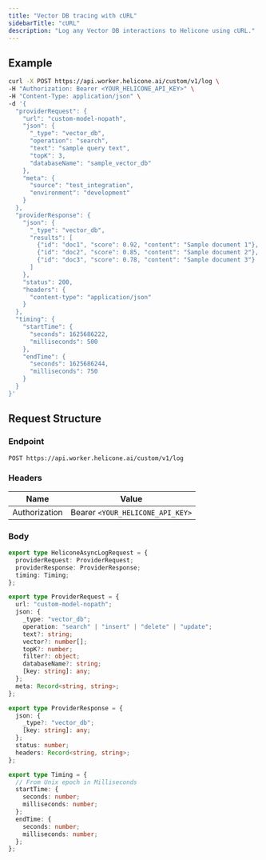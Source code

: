 ```yaml
---
title: "Vector DB tracing with cURL"
sidebarTitle: "cURL"
description: "Log any Vector DB interactions to Helicone using cURL."
---
```



## Example

```bash
curl -X POST https://api.worker.helicone.ai/custom/v1/log \
-H "Authorization: Bearer <YOUR_HELICONE_API_KEY>" \
-H "Content-Type: application/json" \
-d '{
  "providerRequest": {
    "url": "custom-model-nopath",
    "json": {
      "_type": "vector_db",
      "operation": "search",
      "text": "sample query text",
      "topK": 3,
      "databaseName": "sample_vector_db"
    },
    "meta": {
      "source": "test_integration",
      "environment": "development"
    }
  },
  "providerResponse": {
    "json": {
      "_type": "vector_db",
      "results": [
        {"id": "doc1", "score": 0.92, "content": "Sample document 1"},
        {"id": "doc2", "score": 0.85, "content": "Sample document 2"},
        {"id": "doc3", "score": 0.78, "content": "Sample document 3"}
      ]
    },
    "status": 200,
    "headers": {
      "content-type": "application/json"
    }
  },
  "timing": {
    "startTime": {
      "seconds": 1625686222,
      "milliseconds": 500
    },
    "endTime": {
      "seconds": 1625686244,
      "milliseconds": 750
    }
  }
}'
```

## Request Structure

### Endpoint

```
POST https://api.worker.helicone.ai/custom/v1/log
```

### Headers

| Name          | Value              |
| ------------- | ------------------ |
| Authorization | Bearer `<YOUR_HELICONE_API_KEY>` |

<div dangerouslySetInnerHTML={{ __html: strings.generateKeyInstructions }} />

### Body

```typescript
export type HeliconeAsyncLogRequest = {
  providerRequest: ProviderRequest;
  providerResponse: ProviderResponse;
  timing: Timing;
};

export type ProviderRequest = {
  url: "custom-model-nopath";
  json: {
    _type: "vector_db";
    operation: "search" | "insert" | "delete" | "update";
    text?: string;
    vector?: number[];
    topK?: number;
    filter?: object;
    databaseName?: string;
    [key: string]: any;
  };
  meta: Record<string, string>;
};

export type ProviderResponse = {
  json: {
    _type?: "vector_db";
    [key: string]: any;
  };
  status: number;
  headers: Record<string, string>;
};

export type Timing = {
  // From Unix epoch in Milliseconds
  startTime: {
    seconds: number;
    milliseconds: number;
  };
  endTime: {
    seconds: number;
    milliseconds: number;
  };
};
```
